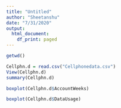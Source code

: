 ```yaml
---
title: "Untitled"
author: "Sheetanshu"
date: "7/31/2020"
output:
  html_document:
    df_print: paged
---
```



```r

getwd()

Cellphn.d = read.csv("Cellphonedata.csv")
View(Cellphn.d)
summary(Cellphn.d)

```

```r

boxplot(Cellphn.d$AccountWeeks)


```


```r

boxplot(Cellphn.d$DataUsage)


```

